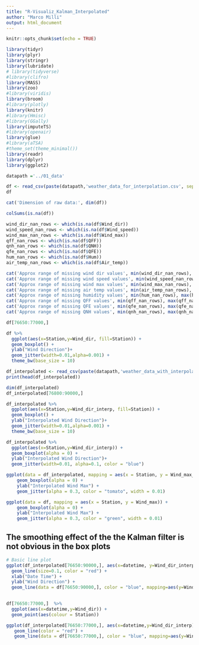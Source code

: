 ```yaml
---
title: "R-Visualiz_Kalman_Interpolated"
author: "Marco Milli"
output: html_document
---
```


```r
knitr::opts_chunk$set(echo = TRUE)
```


```r
library(tidyr)
library(plyr)
library(stringr)
library(lubridate)
# library(tidyverse)
#library(clifro)
library(MASS)
library(zoo)
#library(viridis)
library(broom)
#library(plotly)
library(knitr)
#library(Hmisc)
#library(GGally)
library(imputeTS)
#library(openair)
library(glue)
#library(aTSA)
#theme_set(theme_minimal())
library(readr)
library(dplyr)
library(ggplot2)
```

```r

datapath ='../01_data'

df <- read_csv(paste(datapath,'weather_data_for_interpolation.csv', sep='/'))
df
```
```r
cat('Dimension of raw data:', dim(df))
```

```r
colSums(is.na(df))
```

```r
wind_dir_nan_rows <- which(is.na(df$Wind_dir))
wind_speed_nan_rows <- which(is.na(df$Wind_speed))
wind_max_nan_rows <- which(is.na(df$Wind_max))
qff_nan_rows <- which(is.na(df$QFF))
qnh_nan_rows <- which(is.na(df$QNH))
qfe_nan_rows <- which(is.na(df$QFE))
hum_nan_rows <- which(is.na(df$Hum))
air_temp_nan_rows <- which(is.na(df$Air_temp))
```


```r
cat('Approx range of missing wind dir values', min(wind_dir_nan_rows), max(wind_dir_nan_rows), '\n')
cat('Approx range of missing wind speed values', min(wind_speed_nan_rows), max(wind_speed_nan_rows), '\n')
cat('Approx range of missing wind max values', min(wind_max_nan_rows), max(wind_max_nan_rows), '\n')
cat('Approx range of missing air temp values', min(air_temp_nan_rows), max(air_temp_nan_rows), '\n')
cat('Approx range of missing humidity values', min(hum_nan_rows), max(hum_nan_rows), '\n')
cat('Approx range of missing QFF values', min(qff_nan_rows), max(qff_nan_rows), '\n')
cat('Approx range of missing QFE values', min(qfe_nan_rows), max(qfe_nan_rows), '\n')
cat('Approx range of missing QNH values', min(qnh_nan_rows), max(qnh_nan_rows), '\n')
```

```r
df[76650:77000,]

```

```r
df %>% 
  ggplot(aes(x=Station,y=Wind_dir, fill=Station)) +
  geom_boxplot() +  
  ylab("Wind Direction")+ 
  geom_jitter(width=0.01,alpha=0.001) +
  theme_bw(base_size = 10)

```

```r
df_interpolated <- read_csv(paste(datapath,'weather_data_with_interpolation.csv', sep='/')) 
print(head(df_interpolated))
```

```r
dim(df_interpolated)
df_interpolated[76800:90000,]

```

```r
df_interpolated %>% 
  ggplot(aes(x=Station,y=Wind_dir_interp, fill=Station)) +
  geom_boxplot() +  
  ylab("Interpolated Wind Direction")+ 
  geom_jitter(width=0.01,alpha=0.001) +
  theme_bw(base_size = 10)
```



```r
df_interpolated %>% 
  ggplot(aes(x=Station,y=Wind_dir_interp)) +
  geom_boxplot(alpha = 0) +  
  ylab("Interpolated Wind Direction")+ 
  geom_jitter(width=0.01, alpha=0.1, color = "blue") 
```



```r
ggplot(data = df_interpolated, mapping = aes(x = Station, y = Wind_max_interp)) +
    geom_boxplot(alpha = 0) +  
    ylab("Interpolated Wind Max") +
    geom_jitter(alpha = 0.3, color = "tomato", width = 0.01)

```


```r
ggplot(data = df, mapping = aes(x = Station, y = Wind_max)) +
    geom_boxplot(alpha = 0) +  
    ylab("Interpolated Wind Max") +
    geom_jitter(alpha = 0.3, color = "green", width = 0.01)

```
<h2>The smoothing effect of the the Kalman filter is not obvious in the box plots</h2>
```r
# Basic line plot
ggplot(df_interpolated[76650:90000,], aes(x=datetime, y=Wind_dir_interp)) + 
  geom_line(size=0.1, color = "red") +
  xlab("Date Time") +
  ylab("Wind Direction") +
  geom_line(data = df[76650:90000,], color = "blue", mapping=aes(y=Wind_dir), size=0.1,) 
  

```
```r
df[76650:77000,]  %>% 
  ggplot(aes(x=datetime,y=Wind_dir)) +
  geom_point(aes(colour = Station))
```


```r
ggplot(df_interpolated[76650:77000,], aes(x=datetime,y=Wind_dir_interp)) + 
   geom_line(color = "red") +
   geom_line(data = df[76650:77000,], color = "blue", mapping=aes(y=Wind_dir))
```


```r

```

```r

```


